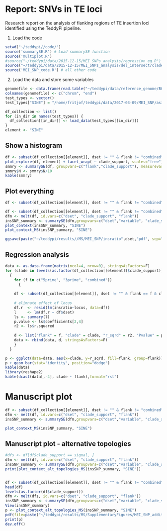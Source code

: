 Report: SNVs in TE loci 
========================================================

Research report on the analysis of flanking regions of TE insertion loci identified using the TeddyPi pipeline. 


 1. Load the code 

```r
setwd("~/teddypi//code/")
source('summarySE.R') # Load summarySE function
source('multiplot.R')
#source("~/teddypi/data/2015-12-15/MEI_SNPs_analysis/regression_eg.R") # load regression function 
source("~/teddypi/data/2015-12-15/MEI_SNPs_analysis/del_intersect/clade_support.R") # Clade support identification
source('MEI_SNP_code.R') # all other code
```


2. Load the data and store some variables
```r
genomefile <- data.frame(read.table("~/teddypi/data/reference_genome/BGI.scaf.filtered_1Mb.genome"))
colnames(genomefile) <- c("chrom", "end")
test_types <- vector()
test_types["SINE"] = "/home/fritjof/teddypi/data/2017-03-09/MEI_SNP/asian/"

df_collection <- list()
for (in_dir in names(test_types)) {
  df_collection[[in_dir]] <- load_data(test_types[[in_dir]])
}
element <- "SINE"
```

## Show a histogram

```r
df <- subset(df_collection[[element]], dset != "" & flank != "combined" , select=c("dset", "sptreeSNP", "insSNP",  "allSNP", "othSNP", "infSNP", "clade_support", "flank", "nuc_div", "avg_pd", "p1SNP", "p2SNP", "p3SNP", "p4SNP", "p5SNP", "insratio", "seg_sites", "locus"))
plot_explore(df, element) + facet_wrap( ~ clade_support, scales="free")
smmry <- summarySE(df, groupvars=c("flank","clade_support"), measurevar="allSNP")
smmry$N <- smmry$N/10
kable(smmry)
```


## Plot everything
```r
df <- subset(df_collection[[element]], dset != "" & flank != "combined" , select=c("dset", "sptreeSNP", "insratio", "seg_sites", "clade_support", "flank", "p1SNP", "p2SNP", "p3SNP", "p4SNP", "p5SNP"))

df <- subset(df_collection[[element]], dset != "" & flank != "combined" , select=c("dset", "sptreeSNP", "insratio", "seg_sites", "clade_support", "flank"))
dfm <- melt(df, id.vars=c("dset", "clade_support", "flank"))
insSNP_summary <- summarySE(dfm,groupvars=c("dset","variable", "clade_support", "flank"), measurevar="value")
plot_context(insSNP_summary, "SINE")
plot_context_MS(insSNP_summary, "SINE")

ggsave(paste("~/teddypi/results//MS/MEI_SNP/insratio",dset,"pdf", sep="."), device="pdf", width=8.27, height=8.27, units="in")
```


## Regression analysis
```r
data <- as.data.frame(matrix(ncol=4, nrow=0), stringsAsFactors=F)
for (clade in levels(as.factor(df_collection[[element]]$clade_support)))
  {
    for (f in c("5prime", "3prime", "combined"))
      {
    
    df <- subset(df_collection[[element]], dset != "" & flank == f & clade_support == clade, select=c("dset", "sptreeSNP", "insratio", "seg_sites", "clade_support", "flank", "p1SNP", "p2SNP", "p3SNP", "p4SNP", "p5SNP", "insSNP", "locus"))
    
    # elimnate effect of locus
    df.r  <- resid(lm(insratio~locus, data=df))
    l     <- lm(df.r ~ df$dset)
    ls <- summary(l)
    p.value <- ls$coefficients[2,4]
    r2 <- ls$r.squared
  
    d <- list("flank" = f, "clade" = clade, "r_sqrd" = r2, "Pvalue" = p.value)
    data <- rbind(data, d, stringsAsFactors=F)
    }
  }

p <- ggplot(data=data, aes(x=clade, y=r_sqrd, fill=flank, group=flank))
p + geom_bar(stat="identity", position="dodge")
kable(data)
library(reshape2)
kable(dcast(data[,-4], clade ~ flank),format="rst")
```

# Manuscript plot

```r
df <- subset(df_collection[[element]], dset != "" & flank != "combined" , select=c("dset", "insratio", "clade_support", "flank"))
dfm <- melt(df, id.vars=c("dset", "clade_support", "flank"))
insSNP_summary <- summarySE(dfm,groupvars=c("dset","variable", "clade_support", "flank"), measurevar="value")

plot_context_MS(insSNP_summary, "SINE")
```

## Manuscript plot - alternative topologies
```r


#dfs <- df[df$clade_support == signal, ]
dfm <- melt(df, id.vars=c("dset", "clade_support", "flank"))
insSNP_summary <- summarySE(dfm,groupvars=c("dset","variable", "clade_support", "flank"), measurevar="value")
print(plot_context_alt_topologies_MS(insSNP_summary, "SINE"))


df <- subset(df_collection[[element]], dset != "" & flank != "combined" , select=c("dset", "alt1_SNV", "alt2_SNV", "alt3_SNV", "alt4_SNV", "alt5_SNV", "clade_support", "flank"))
head(df)
levels(as.factor(df$clade_support))
dfm <- melt(dfs, id.vars=c("dset", "clade_support", "flank"))
insSNP_summary <- summarySE(dfm,groupvars=c("dset","variable", "clade_support", "flank"), measurevar="value")
View(insSNP_summary)
p <- plot_context_alt_topologies_MS(insSNP_summary, "SINE")
pdf(file=paste("~/teddypi/results/MS/SupplementaryFigures/MEI_SNP_additional/alternative_topos_revA.pdf", sep=""),useDingbats=FALSE, width=11.69, height=25 ) # 3.5
print(p)
dev.off()


  

```
